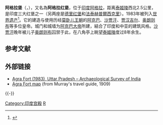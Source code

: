 {{Infobox historic site
| name = Agra Fort<br><small>आगरा का किला</small>
| image = Agra 03-2016 10 Agra Fort.jpg
| image_size = 300
| caption =入口
| type = 
| coordinates = {{Coord|27.179542|N|78.021101|E|display=title,inline}}
| location = [[印度|印度]][[阿格拉|阿格拉]]
| area = 
| built = 
| architect = 
| architecture = 
| governing_body = 
| owner = 
| designation1          = WHS
| designation1_date     =1983年
| designation1_number   = [http://whc.unesco.org/en/list/251 251]
| designation1_criteria = iii
| designation1_type     = 文化
| designation1_free1name = [http://whc.unesco.org/en/list/?search=&search_by_country=&type=&media=&region=&order=region 地區]
| designation1_free1value = 亞洲-太平洋
}}
{{maplink|frame=yes|frame-width=250|frame-align=left|zoom=13|type=shape|text=地图}}
'''阿格拉堡'''（{{lang-hi|आगरा क़िला}}，{{lang-ur|{{nastaliq|آگرہ قلعہ}}}}），又名為'''阿格拉红堡'''，位于[[印度|印度]][[阿格拉|阿格拉]]，距离[[泰姬陵|泰姬陵]]西北2.5公里，是印度三大红堡之一（另两座是[[德里红堡|德里红堡]]和[[法泰赫普爾西克里|法泰赫普爾西克里]]）。1983年被列入[[世界遗产|世界遗产]]<ref>{{cite web|title= Agra Fort - World Heritage Centre|url= http://whc.unesco.org/en/list/251|website= UNESCO.ORG|accessdate= 2016-10-23|archive-date= 2010-07-17|archive-url= https://web.archive.org/web/20100717221242/http://whc.unesco.org/en/list/251/|dead-url= no}}</ref>。它的建造与使用历经[[莫卧儿王朝|莫卧儿王朝]]的[[阿克巴|阿克巴]]、[[沙贾汗|沙贾汗]]、[[贾汉吉尔|贾汉吉尔]]、[[奥朗则布|奥朗则布]]等多位皇帝。城门和城墙为[[阿克巴大帝|阿克巴大帝]]所建，結合了印度和中亚的建筑风格。[[沙贾汗|沙贾汗]]晚年被儿子[[奥朗则布|奥朗则布]]囚禁于此，在八角亭上眺望[[泰姬陵|泰姬陵]]度过8年余生。

== 参考文献 ==
{{Reflist}}

== 外部链接 ==
{{Commons category|Agra Fort}}
{{Wikivoyage|Agra|Agra Fort}}
*[https://web.archive.org/web/20091203060952/http://www.asi.nic.in/asi_monu_whs_agrafort.asp Agra Fort (1983), Uttar Pradesh – Archaeological Survey of India]
*[http://www.columbia.edu/itc/mealac/pritchett/00routesdata/1600_1699/agrafort/maps/maps.html Agra Fort map] (from Murray's travel guide, 1909)

{{-}}
{{印度世界遗产}}
{{莫卧儿帝国}}

[[Category:印度宫殿|Category:印度宫殿]]
[[Category:印度世界遗产|R]]